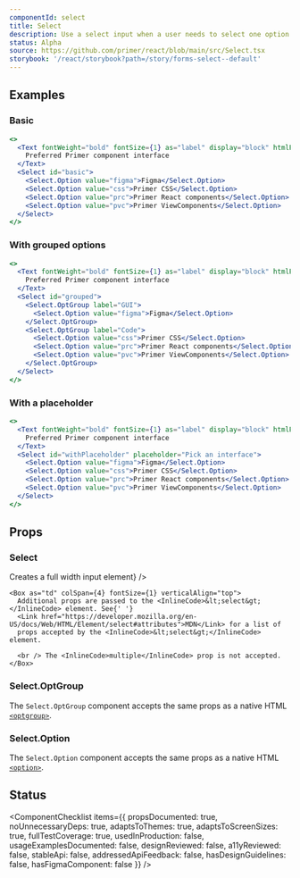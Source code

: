```yaml
---
componentId: select
title: Select
description: Use a select input when a user needs to select one option from a long list
status: Alpha
source: https://github.com/primer/react/blob/main/src/Select.tsx
storybook: '/react/storybook?path=/story/forms-select--default'
---
```



## Examples

### Basic

```jsx live
<>
  <Text fontWeight="bold" fontSize={1} as="label" display="block" htmlFor="basic">
    Preferred Primer component interface
  </Text>
  <Select id="basic">
    <Select.Option value="figma">Figma</Select.Option>
    <Select.Option value="css">Primer CSS</Select.Option>
    <Select.Option value="prc">Primer React components</Select.Option>
    <Select.Option value="pvc">Primer ViewComponents</Select.Option>
  </Select>
</>
```

### With grouped options

```jsx live
<>
  <Text fontWeight="bold" fontSize={1} as="label" display="block" htmlFor="grouped">
    Preferred Primer component interface
  </Text>
  <Select id="grouped">
    <Select.OptGroup label="GUI">
      <Select.Option value="figma">Figma</Select.Option>
    </Select.OptGroup>
    <Select.OptGroup label="Code">
      <Select.Option value="css">Primer CSS</Select.Option>
      <Select.Option value="prc">Primer React components</Select.Option>
      <Select.Option value="pvc">Primer ViewComponents</Select.Option>
    </Select.OptGroup>
  </Select>
</>
```

### With a placeholder

```jsx live
<>
  <Text fontWeight="bold" fontSize={1} as="label" display="block" htmlFor="withPlaceholder">
    Preferred Primer component interface
  </Text>
  <Select id="withPlaceholder" placeholder="Pick an interface">
    <Select.Option value="figma">Figma</Select.Option>
    <Select.Option value="css">Primer CSS</Select.Option>
    <Select.Option value="prc">Primer React components</Select.Option>
    <Select.Option value="pvc">Primer ViewComponents</Select.Option>
  </Select>
</>
```

## Props

### Select

<PropsTable>
  <PropsTableRow
    name="block"
    type="boolean"
    defaultValue="false"
    description={<>Creates a full width input element</>}
  />
  <PropsTableRow
    name="contrast"
    type="boolean"
    defaultValue="false"
    description="Changes background color to a higher contrast color"
  />
  <PropsTableRow
    name="size"
    type="'small' | 'medium' | 'large'"
    description="Creates a smaller or larger input than the default."
  />
  <PropsTableRow name="validationStatus" type="'warning' | 'error'" description="Style the input to match the status" />
  <tr>

    <Box as="td" colSpan={4} fontSize={1} verticalAlign="top">
      Additional props are passed to the <InlineCode>&lt;select&gt;</InlineCode> element. See{' '}
      <Link href="https://developer.mozilla.org/en-US/docs/Web/HTML/Element/select#attributes">MDN</Link> for a list of
      props accepted by the <InlineCode>&lt;select&gt;</InlineCode> element.

      <br /> The <InlineCode>multiple</InlineCode> prop is not accepted.
    </Box>

  </tr>
</PropsTable>

### Select.OptGroup

The `Select.OptGroup` component accepts the same props as a native HTML [`<optgroup>`](https://developer.mozilla.org/en-US/docs/Web/HTML/Element/optgroup).

### Select.Option

The `Select.Option` component accepts the same props as a native HTML [`<option>`](https://developer.mozilla.org/en-US/docs/Web/HTML/Element/option).

## Status

<ComponentChecklist
  items={{
    propsDocumented: true,
    noUnnecessaryDeps: true,
    adaptsToThemes: true,
    adaptsToScreenSizes: true,
    fullTestCoverage: true,
    usedInProduction: false,
    usageExamplesDocumented: false,
    designReviewed: false,
    a11yReviewed: false,
    stableApi: false,
    addressedApiFeedback: false,
    hasDesignGuidelines: false,
    hasFigmaComponent: false
  }}
/>
